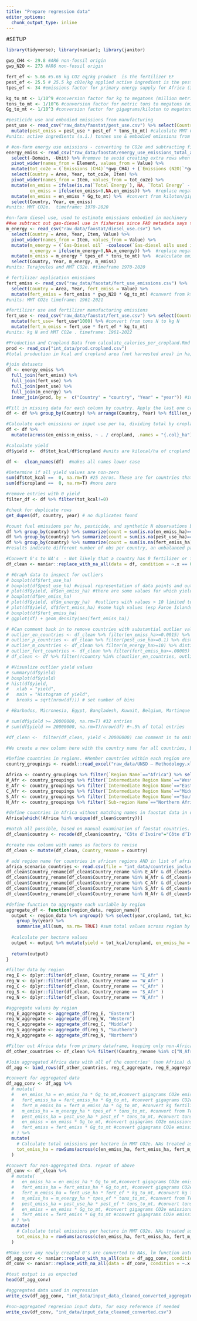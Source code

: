```yaml
---
title: "Prepare regression data"
editor_options: 
  chunk_output_type: inline
---
```


#SETUP
```r
library(tidyverse); library(naniar); library(janitor)
```
```r
gwp_CH4 <- 29.8 #AR6 non-fossil origin
gwp_N2O <- 273 #AR6 non-fossil origin

fert_ef <- 5.66 #5.66 kg CO2 eq/kg product  is the fertilizer EF
pest_ef <- 25.5 # 25.5 kg cO2e/kg applied active ingredient is the pesticides EF
tpes_ef <- 34 #emissions factor for primary energy supply for Africa (34 tons CO2 eq/Terajoules), carbon intensity of energy mix

kg_to_mt <- 1/10^9 #conversion factor for kg to megatons (million metric tons)
tons_to_mt <- 1/10^6 #conversion factor for metric tons to megatons (million metric tons)
Gg_to_mt <- 1/10^3 #conversion factor for gigagrams/kiloton to megatons (million metric tons)
```


```r
#pesticide use and embodied emissions from manufacturing
pest_use <- read_csv("raw_data/faostat/pest_use.csv") %>% select(Country = Area, Year, pest_use = Value) %>% 
  mutate(pest_emiss = pest_use * pest_ef * tons_to_mt) #calculate MMT CO2e emissions from pesticide manufacturing
#units: active ingredients (a.i.) tonnes use & embodied emissions from all herbicides, insecticide, fungicide  timeframe: 1990-2022

# #on-farm energy use emissions - converting to CO2e and subtracting fisheries energy emissions from total on-farm energy emissions
energy_emiss <- read_csv("raw_data/faostat/energy_use_emissions_total_and_fisheries.csv") %>%
  select(-Domain, -Unit) %>% #remove to avoid creating extra rows when pivoting since Units missing when value is NA
  pivot_wider(names_from = Element, values_from = Value) %>%
  mutate(tot_co2e = (`Emissions (CH4)`*gwp_CH4) + (`Emissions (N2O)`*gwp_N2O) + `Emissions (CO2)`) %>%  # calculate total energy emissions, multiplying by GWP values
  select(Country = Area, Year, tot_co2e, Item) %>%
  pivot_wider(names_from = Item, values_from = tot_co2e) %>%
  mutate(en_emiss = ifelse(is.na(`Total Energy`), NA, `Total Energy` - coalesce(`Energy used in fishery`, 0)),#calculate farm emissions as total - fishery, ensuring that the result is not NA just because Energy used in fishery is
         en_emiss = ifelse(en_emiss<0,NA,en_emiss)) %>%  #replace negative values w/ NA
  mutate(en_emiss = en_emiss * Gg_to_mt) %>%  #convert from kiloton/gigagram to MMT
  select(Country, Year, en_emiss)
#units: MMT CO2e.  timeframe: 1970-2020

#on-farm diesel use, used to estimate emissions embodied in machinery
##we subtract out gas-diesel use in fisheries since FAO metadata says that the gas-diesel oil values  includes fisheries, then multiply by 40% to estimate embodied machinery energy, per Woods et al. (2010) https://royalsocietypublishing.org/doi/full/10.1098/rstb.2010.0172
m_energy <- read_csv("raw_data/faostat/diesel_use.csv") %>%
  select(Country = Area, Year, Item, Value) %>%
  pivot_wider(names_from = Item, values_from = Value) %>%
  mutate(m_energy = (`Gas-Diesel oil` -coalesce(`Gas-diesel oils used in fisheries`, 0)) * 0.4,
         m_energy = ifelse(m_energy<0,NA,m_energy)) %>%  #replace negative values w/ NA
  mutate(m_emiss = m_energy * tpes_ef * tons_to_mt) %>%  #calculate emissions embodied in machinery 
  select(Country, Year, m_energy, m_emiss)
#units: Terajoules and MMT CO2e. #timeframe 1970-2020

# fertilizer application emissions
fert_emiss <- read_csv("raw_data/faostat/fert_use_emissions.csv") %>%
  select(Country = Area, Year, fert_emiss = Value) %>% 
  mutate(fert_emiss = fert_emiss * gwp_N2O * Gg_to_mt) #convert from kt N2O to MMT CO2e
#units: MMT CO2e timeframe: 1961-2021

#fertilizer use and fertilizer manufacturing emissions
fert_use <- read_csv("raw_data/faostat/fert_use.csv") %>% select(Country = Area, Year, fert_use = Value) %>% 
  mutate(fert_use= fert_use*1000) %>% #convert from tons N to kg N 
  mutate(fert_m_emiss = fert_use * fert_ef * kg_to_mt)
#units: kg N and MMT CO2e . timeframe: 1961-2022

#Production and Cropland Data from calculate_calories_per_cropland.Rmd
prod <- read_csv("int_data/prod.cropland.csv")
#total production in kcal and cropland area (not harvested area) in ha, summed across all included crops by country & year. 1961-2022
```

```r
#join datasets
df <- energy_emiss %>% 
  full_join(fert_emiss) %>% 
  full_join(fert_use) %>% 
  full_join(pest_use) %>% 
  full_join(m_energy) %>% 
  inner_join(prod, by =  c("Country" = "country", "Year" = "year")) #inner join to limit data to countries and years we have kcal & cropland area for, which are critical to analysis

#Fill in missing data for each column by country. Apply the last one carried forward method to each column in the dataframe (called df below), grouping by country so that if the first observation is NA, the function doesn't replace with observation from different country. Will not fill in data for previous years.
df <- df %>% group_by(Country) %>% arrange(Country, Year) %>% fill(en_emiss:cropland)

#Calculate each emissions or input use per ha, dividing total by cropland area (not harvested area)
df <- df %>% 
  mutate(across(en_emiss:m_emiss, ~ . / cropland, .names = "{.col}_ha"))

#calculate yield
df$yield <-  df$tot_kcal/df$cropland #units are kilocal/ha of cropland 
```
```r
df <-  clean_names(df)  #makes all names lower case

#Determine if all yield values are non-zero
sum(df$tot_kcal ==  0, na.rm=T) #25 zeros. These are for countries that did not exist or were not recognized (Palestine 1970-1993 and Qatar 70)
sum(df$cropland ==  0, na.rm=T) #none zero

#remove entries with 0 yield
filter_df <- df %>% filter(tot_kcal!=0)

#check for duplicate rows
get_dupes(df, country, year) # no duplicates found

#count fuel emissions per ha, pesticide, and synthetic N observations by country
df %>% group_by(country) %>% summarize(count = sum(is.na(en_emiss_ha)==FALSE)) 
df %>% group_by(country) %>% summarize(count = sum(is.na(pest_use_ha)==FALSE))
df %>% group_by(country) %>% summarize(count = sum(is.na(fert_emiss_ha)==FALSE))
#results indicate different number of obs per country, an unbalanced panel dataset

#Convert 0's to NA's  - Not likely that a country has 0 fertilizer or fuel use if production and cropland  values are all non-zero. Likely that the "0" is missing data. These false 0's might influence regression estimates. All 0's will be converted to NAs and the regression will automatically eliminate all NAs.
df_clean <- naniar::replace_with_na_all(data = df, condition = ~.x == 0)
```
```r
# #Graph data to inspect for outliers
# boxplot(df$fert_use_ha)
# boxplot(df$pest_use_ha) #visual representation of data points and outliers. #values are generally within 0.137 tons P/ha maximum (from World Bank). Faroe Islands is a clear outlier with values up to 0.36 
# plot(df$yield, df$en_emiss_ha) #there are some values for which yields are low but fuel emissions per ha is above 0.0010. Faroe Islands is a clear outlier with values up to 0.4
# boxplot(df$en_emiss_ha)
# plot(df$yield, df$m_energy_ha)  #outliers with values > 10 limited to Faroe Islands
# plot(df$yield, df$fert_emiss_ha) #some high values (esp Faroe Islands) have low yields, but values are substantially more clustered (w/ less extreme outliers) than for fert_use_ha, pest_use_ha, en_emiss_ha, and m_energy_ha. 
# boxplot(df$fert_emiss_ha)
# ggplot(df) + geom_density(aes(fert_emiss_ha))

# #Can comment back in to remove countries with substantial outlier values, mostly from Faroe Islands
# outlier_en_countries <- df_clean %>% filter(en_emiss_ha>=0.0015) %>% distinct(country) %>% pull() 
# outlier_p_countries <- df_clean %>% filter(pest_use_ha>=0.1) %>% distinct(country) %>% pull() 
# outlier_m_countries <- df_clean %>% filter(m_energy_ha>=10) %>% distinct(country) %>% pull() 
# outlier_fert_countries <- df_clean %>% filter(fert_emiss_ha>=.00003) %>% distinct(country) %>% pull() 
# df_clean <- df %>% filter(!country %in% c(outlier_en_countries, outlier_p_countries, outlier_m_countries))

# #Visualize outlier yield values
# summary(df$yield)
# boxplot(df$yield)
# hist(df$yield,
#   xlab = "yield",
#   main = "Histogram of yield",
#   breaks = sqrt(nrow(df))) # set number of bins

# #Barbados, Micronesia, Egypt, Bangladesh, Kuwait, Belgium, Martinque occupy many of the highest values, over 20 mill. Ireland has some too, especially after ~2011. China, mainland; Germany; Netherlands, and several other ciountries that presumably report accurate data have similarly high values above 18 or 19 million. Given the variety of countries and the unknown reason why these are so high, we leave them in. The results are negligibly different than if we omit values greater than 20 million.

# sum(df$yield >= 20000000, na.rm=T) #32 entries
# sum(df$yield >= 20000000, na.rm=T)/nrow(df) #~.5% of total entries

#df_clean <-  filter(df_clean, yield < 20000000) can comment in to omit particularly high yield values
```
```r
#We create a new column here with the country name for all countries, but the region name fro Africa countries. THis is used below to aggregate African countries by region in order to mitigate issues with missing data for some countries. 

#Define countries in regions. #Member countries within each region are from the UN Statistics division : https://unstats.un.org/unsd/methodology/m49/overview/
country_groupings <- readxl::read_excel("raw_data/UNSD — Methodology.xlsx")

Africa <- country_groupings %>% filter(`Region Name`=="Africa") %>% select(`Country or Area`) %>% arrange(`Country or Area`) %>% pull()
W_Afr <- country_groupings %>% filter(`Intermediate Region Name`=="Western Africa") %>% select(`Country or Area`) %>% arrange(`Country or Area`) %>% pull()
E_Afr <- country_groupings %>% filter(`Intermediate Region Name`=="Eastern Africa") %>% select(`Country or Area`) %>% arrange(`Country or Area`) %>% pull()
C_Afr <- country_groupings %>% filter(`Intermediate Region Name`=="Middle Africa") %>% select(`Country or Area`) %>% arrange(`Country or Area`) %>% pull()
S_Afr <- country_groupings %>% filter(`Intermediate Region Name`=="Southern Africa") %>% select(`Country or Area`) %>% arrange(`Country or Area`) %>% pull()
N_Afr <- country_groupings %>% filter(`Sub-region Name`=="Northern Africa") %>% select(`Country or Area`) %>% arrange(`Country or Area`) %>% pull()

#define countries in Africa without matching names in faostat data in order to make names consistent for joining
Africa[which(!Africa %in% unique(df_clean$country))]

#match all possible, based on manual examination of faostat countries.  non-matching ones aren't listed separately in faostat
df_clean$country <- recode(df_clean$country, "Côte d'Ivoire"="Côte d’Ivoire")

#create new column with names as factors to revise
df_clean <- mutate(df_clean, Country_rename = country)

# add region name for countries in african regions AND in list of africa countries included in FOFA. this ensures that later regressions are conducted such that the fixed effect for a region only includes countries that are in the region for which predictions are being made (i.e. FOFA projections for northern africa exclude libya)
africa_scenario_countries <- read.csv(file = "int_data/countries_included_in_africa.csv")[,2]
df_clean$Country_rename[df_clean$Country_rename %in% E_Afr & df_clean$country %in% africa_scenario_countries] <-  "E_Afr"
df_clean$Country_rename[df_clean$Country_rename %in% W_Afr & df_clean$country %in% africa_scenario_countries] <-  "W_Afr"
df_clean$Country_rename[df_clean$Country_rename %in% C_Afr & df_clean$country %in% africa_scenario_countries] <-  "C_Afr"
df_clean$Country_rename[df_clean$Country_rename %in% S_Afr & df_clean$country %in% africa_scenario_countries] <-  "S_Afr"
df_clean$Country_rename[df_clean$Country_rename %in% N_Afr & df_clean$country %in% africa_scenario_countries] <-  "N_Afr"
```
```r
#define function to aggregate each variable by region
aggregate_df <- function(region_data, region_name){
  output <- region_data %>% ungroup() %>% select(year,cropland, tot_kcal, en_emiss, fert_emiss, pest_emiss, fert_m_emiss, m_emiss, fert_use, pest_use, m_energy) %>% 
    group_by(year) %>%
    summarise_all(sum, na.rm= TRUE) #sum total values across region by year
  
  #calculate per hectare values
  output <- output %>% mutate(yield = tot_kcal/cropland, en_emiss_ha = en_emiss/cropland, fert_emiss_ha = fert_emiss/cropland, pest_emiss_ha = pest_emiss/cropland, fert_m_emiss_ha = fert_m_emiss/cropland, m_emiss_ha = m_emiss/cropland, pest_use_ha = pest_use/cropland,  fert_use_ha = fert_use/cropland, m_energy_ha = m_energy/cropland, country = region_name)
  
  return(output)
}

#filter data by region
reg_E <- dplyr::filter(df_clean, Country_rename == "E_Afr" )
reg_W <- dplyr::filter(df_clean, Country_rename == "W_Afr" )
reg_C <- dplyr::filter(df_clean, Country_rename == "C_Afr" )
reg_S <- dplyr::filter(df_clean, Country_rename == "S_Afr" )
reg_N <- dplyr::filter(df_clean, Country_rename == "N_Afr" )

#aggregate values by region
reg_E_aggregate <- aggregate_df(reg_E, "Eastern")
reg_W_aggregate <- aggregate_df(reg_W, "Western")
reg_C_aggregate <- aggregate_df(reg_C, "Middle")
reg_S_aggregate <- aggregate_df(reg_S, "Southern")
reg_N_aggregate <- aggregate_df(reg_N, "Northern")

#Filter out Africa data from primary dataframe, keeping only non-Africa data 
df_other_countries <- df_clean %>% filter(!Country_rename %in% c("N_Afr", "C_Afr", "S_Afr","E_Afr","W_Afr")) %>% select(-Country_rename)

#Join aggregated Africa data with all of the countries' (non Africa) data
df_agg <- bind_rows(df_other_countries, reg_C_aggregate, reg_E_aggregate, reg_S_aggregate, reg_W_aggregate, reg_N_aggregate)
```
```r
#convert for aggregated data
df_agg_conv <- df_agg %>% 
  # mutate(
  #   en_emiss_ha = en_emiss_ha * Gg_to_mt,#convert gigagrams CO2e emissions from energy use per ha to MMT CO2e emissions from energy use per ha     
  #   fert_emiss_ha = fert_emiss_ha * Gg_to_mt, #convert gigagrams CO2e emissions from fert use per ha to MMT CO2e emissions from fert use per ha
  #   fert_m_emiss_ha = fert_m_emiss_ha * Gg_to_mt, #convert kg fertilizer use/ha to MMT CO2e emissions from fertilizer manufacturing per ha
  #   m_emiss_ha = m_energy_ha * tpes_ef * tons_to_mt, #convert from Terajoules per ha to MMT CO2e emissions per ha
  #   pest_emiss_ha = pest_use_ha * pest_ef * tons_to_mt, #convert tons pesticide use/ha to MMT CO2e emissions from pesticide manufacturing per ha
  #   en_emiss = en_emiss * Gg_to_mt, #convert gigagrams CO2e emissions ha to MMT CO2e 
  #   fert_emiss = fert_emiss * Gg_to_mt #convert gigagrams CO2e emissions ha to MMT CO2e 
  # ) %>% 
  mutate(
    # Calculate total emissions per hectare in MMT CO2e. NAs treated as 0
    tot_emiss_ha = rowSums(across(c(en_emiss_ha, fert_emiss_ha, fert_m_emiss_ha, m_emiss_ha, pest_emiss_ha)), na.rm = TRUE)
  )

#convert for non-aggregated data. repeat of above
df_conv <- df_clean %>% 
  # mutate(
  #   en_emiss_ha = en_emiss_ha * Gg_to_mt,#convert gigagrams CO2e emissions from energy use per ha to MMT CO2e emissions from energy use per ha     
  #   fert_emiss_ha = fert_emiss_ha * Gg_to_mt, #convert gigagrams CO2e emissions from fert use per ha to MMT CO2e emissions from fert use per ha
  #   fert_m_emiss_ha = fert_use_ha * fert_ef * kg_to_mt, #convert kg fertilizer use/ha to MMT CO2e emissions from fertilizer manufacturing per ha
  #   m_emiss_ha = m_energy_ha * tpes_ef * tons_to_mt, #convert from Terajoules per ha to MMT CO2e emissions per ha
  #   pest_emiss_ha = pest_use_ha * pest_ef * tons_to_mt, #convert tons pesticide use/ha to MMT CO2e emissions from pesticide manufacturing per ha
  #   en_emiss = en_emiss * Gg_to_mt, #convert gigagrams CO2e emissions ha to MMT CO2e 
  #   fert_emiss = fert_emiss * Gg_to_mt #convert gigagrams CO2e emissions ha to MMT CO2e 
  # ) %>% 
  mutate(
    # Calculate total emissions per hectare in MMT CO2e. NAs treated as 0
    tot_emiss_ha = rowSums(across(c(en_emiss_ha, fert_emiss_ha, fert_m_emiss_ha, m_emiss_ha, pest_emiss_ha)), na.rm = TRUE)
  )

#Make sure any newly created 0's are converted to NAs, lm function automatically removes data with NAs 
df_agg_conv <- naniar::replace_with_na_all(data = df_agg_conv, condition = ~.x == 0)
df_conv <- naniar::replace_with_na_all(data = df_conv, condition = ~.x == 0)

#test output is as expected
head(df_agg_conv)
```

```r
#aggregated data used in regression
write_csv(df_agg_conv, "int_data/input_data_cleaned_converted_aggregated.csv")

#non-aggregated regresion input data, for easy reference if needed
write_csv(df_conv, "int_data/input_data_cleaned_converted.csv")
```

